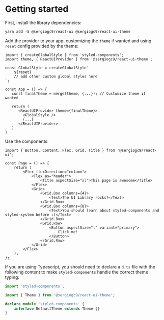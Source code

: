 
<Meta title="Theme/Getting Started" />

# Getting started

First, install the library dependencies:

```
yarn add -S @sergiogc9/react-ui @sergiogc9/react-ui-theme
```

Add the provider to your app, customizing the `theme` if wanted and using `reset` config provided by the theme:

```tsx
import { createGlobalStyle } from 'styled-components';
import theme, { ReactUIProvider } from '@sergiogc9/react-ui-theme';

const GlobalStyle = createGlobalStyle`
	${reset}
	// add other custom global styles here
`;

const App = () => {
   const finalTheme = merge(theme, {...}); // Customize theme if wanted

   return (
      <ReactUIProvider theme={finalTheme}>
	  	<GlobalStyle />
        {...}
      </ReactUIProvider>
   )
}
```

Use the components:

```tsx
import { Button, Content, Flex, Grid, Title } from '@sergiogc9/react-ui';

const Page = () => {
	return (
		<Flex flexDirection="column">
			<Flex as="header">
				<Title aspectSize="xl">This page is awesome</Title>
			</Flex>
			<Grid>
				<Grid.Box columns={4}>
					<Text>The UI Library rocks!</Text>
				</Grid.Box>
				<Grid.Box columns={8}>
					<Text>You should learn about styled-components and styled-system before :)</Text>
				</Grid.Box>
				<Grid.Row>
					<Button aspectSize="l" variant="primary">
						Click me!
					</Button>
				</Grid.Row>
			</Grid>
		</Flex>
	);
};
```

If you are using Typescript, you should need to declare a `d.ts` file with the following content to make `styled-components` handle the correct theme typing:

```ts
import 'styled-components';

import { Theme } from '@sergiogc9/react-ui-theme';

declare module 'styled-components' {
	interface DefaultTheme extends Theme {}
}
```
